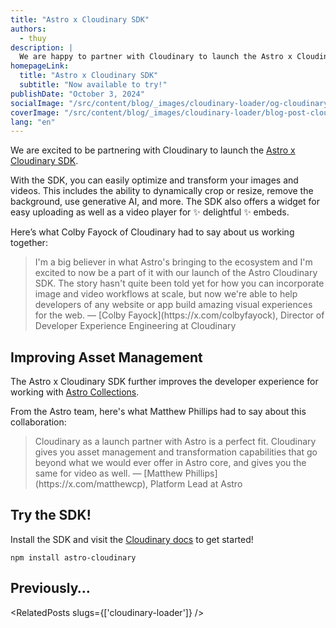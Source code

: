 ```yaml
---
title: "Astro x Cloudinary SDK"
authors:
  - thuy
description: |
  We are happy to partner with Cloudinary to launch the Astro x Cloudinary SDK: a comprehensive API for building with images and videos in Astro.
homepageLink:
  title: "Astro x Cloudinary SDK"
  subtitle: "Now available to try!"
publishDate: "October 3, 2024"
socialImage: "/src/content/blog/_images/cloudinary-loader/og-cloudinary.webp"
coverImage: "/src/content/blog/_images/cloudinary-loader/blog-post-cloudinary.webp"
lang: "en"
---
```



We are excited to be partnering with Cloudinary to launch the [Astro x Cloudinary SDK](https://astro.cloudinary.dev/?utm_source=astro.build&utm_medium=referral&utm_campaign=devx_astro_cloudinary&utm_content=homepage_pill). 

With the SDK, you can easily optimize and transform your images and videos. This includes the ability to dynamically crop or resize, 
remove the background, use generative AI, and more. The SDK also offers a widget for easy uploading as well as a video player for ✨ delightful ✨ embeds.

Here’s what Colby Fayock of Cloudinary had to say about us working together:

<Blockquote>
	<Fragment slot="quote" >
		I'm a big believer in what Astro's bringing to the ecosystem and I'm excited to now be a part of it with our launch of the Astro Cloudinary SDK. The story hasn't quite been told yet for how you can incorporate image and video workflows at scale, but now we're able to help developers of any website or app build amazing visual experiences for the web.
	</Fragment>
	<Fragment slot="caption">
		— [Colby Fayock](https://x.com/colbyfayock), Director of Developer Experience Engineering at Cloudinary
	</Fragment>
</Blockquote>

## Improving Asset Management

The Astro x Cloudinary SDK further improves the developer experience for working with [Astro Collections](https://astro.cloudinary.dev/?utm_source=astro.build&utm_medium=referral&utm_campaign=devx_astro_cloudinary&utm_content=homepage_pill).

From the Astro team, here's what Matthew Phillips had to say about this collaboration:

<Blockquote>
	<Fragment slot="quote" >
		Cloudinary as a launch partner with Astro is a perfect fit. Cloudinary gives you asset management and transformation capabilities that go beyond what we would ever offer in Astro core, and gives you the same for video as well.
	</Fragment>
	<Fragment slot="caption">
		— [Matthew Phillips](https://x.com/matthewcp), Platform Lead at Astro
	</Fragment>
</Blockquote>


## Try the SDK!

Install the SDK and visit the [Cloudinary docs](https://astro.cloudinary.dev/?utm_source=astro.build&utm_medium=referral&utm_campaign=devx_astro_cloudinary&utm_content=homepage_pill) to get started!

```
npm install astro-cloudinary
```

## Previously…

<RelatedPosts slugs={['cloudinary-loader']} />

